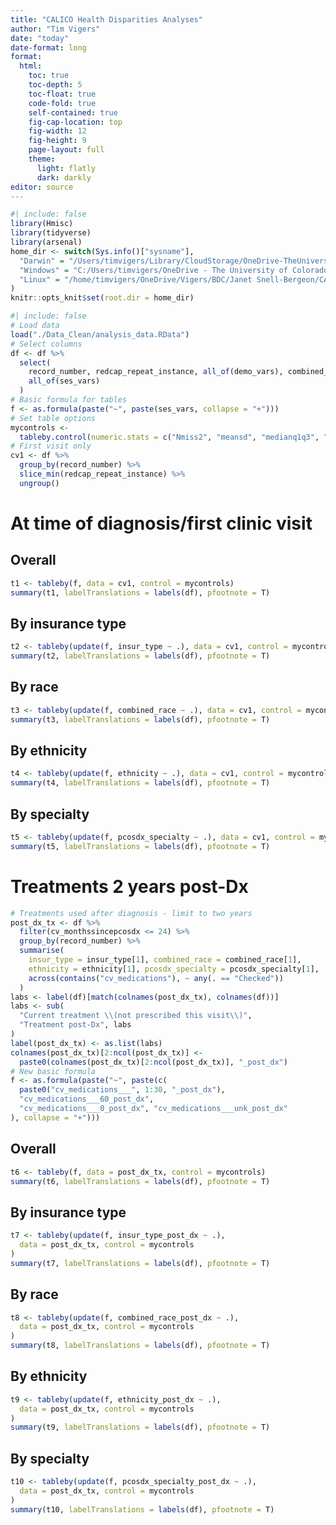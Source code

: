 ```yaml
---
title: "CALICO Health Disparities Analyses"
author: "Tim Vigers"
date: "today"
date-format: long
format:
  html:
    toc: true
    toc-depth: 5
    toc-float: true
    code-fold: true
    self-contained: true
    fig-cap-location: top
    fig-width: 12
    fig-height: 9
    page-layout: full
    theme:
      light: flatly
      dark: darkly
editor: source
---
```


```r
#| include: false
library(Hmisc)
library(tidyverse)
library(arsenal)
home_dir <- switch(Sys.info()["sysname"],
  "Darwin" = "/Users/timvigers/Library/CloudStorage/OneDrive-TheUniversityofColoradoDenver/Vigers/BDC/Janet Snell-Bergeon/CALICO",
  "Windows" = "C:/Users/timvigers/OneDrive - The University of Colorado Denver/Vigers/BDC/Janet Snell-Bergeon/CALICO",
  "Linux" = "/home/timvigers/OneDrive/Vigers/BDC/Janet Snell-Bergeon/CALICO"
)
knitr::opts_knit$set(root.dir = home_dir)
```

```r
#| include: false
# Load data
load("./Data_Clean/analysis_data.RData")
# Select columns
df <- df %>%
  select(
    record_number, redcap_repeat_instance, all_of(demo_vars), combined_race,
    all_of(ses_vars)
  )
# Basic formula for tables
f <- as.formula(paste("~", paste(ses_vars, collapse = "+")))
# Set table options
mycontrols <-
  tableby.control(numeric.stats = c("Nmiss2", "meansd", "medianq1q3", "range"))
# First visit only
cv1 <- df %>%
  group_by(record_number) %>%
  slice_min(redcap_repeat_instance) %>%
  ungroup()
```

# At time of diagnosis/first clinic visit

## Overall

```r
t1 <- tableby(f, data = cv1, control = mycontrols)
summary(t1, labelTranslations = labels(df), pfootnote = T)
```

## By insurance type

```r
t2 <- tableby(update(f, insur_type ~ .), data = cv1, control = mycontrols)
summary(t2, labelTranslations = labels(df), pfootnote = T)
```

## By race

```r
t3 <- tableby(update(f, combined_race ~ .), data = cv1, control = mycontrols)
summary(t3, labelTranslations = labels(df), pfootnote = T)
```

## By ethnicity

```r
t4 <- tableby(update(f, ethnicity ~ .), data = cv1, control = mycontrols)
summary(t4, labelTranslations = labels(df), pfootnote = T)
```

## By specialty

```r
t5 <- tableby(update(f, pcosdx_specialty ~ .), data = cv1, control = mycontrols)
summary(t5, labelTranslations = labels(df), pfootnote = T)
```

# Treatments 2 years post-Dx

```r
# Treatments used after diagnosis - limit to two years
post_dx_tx <- df %>%
  filter(cv_monthssincepcosdx <= 24) %>%
  group_by(record_number) %>%
  summarise(
    insur_type = insur_type[1], combined_race = combined_race[1],
    ethnicity = ethnicity[1], pcosdx_specialty = pcosdx_specialty[1],
    across(contains("cv_medications"), ~ any(. == "Checked"))
  )
labs <- label(df)[match(colnames(post_dx_tx), colnames(df))]
labs <- sub(
  "Current treatment \\(not prescribed this visit\\)",
  "Treatment post-Dx", labs
)
label(post_dx_tx) <- as.list(labs)
colnames(post_dx_tx)[2:ncol(post_dx_tx)] <-
  paste0(colnames(post_dx_tx)[2:ncol(post_dx_tx)], "_post_dx")
# New basic formula
f <- as.formula(paste("~", paste(c(
  paste0("cv_medications___", 1:30, "_post_dx"),
  "cv_medications___60_post_dx",
  "cv_medications___0_post_dx", "cv_medications___unk_post_dx"
), collapse = "+")))
```

## Overall

```r
t6 <- tableby(f, data = post_dx_tx, control = mycontrols)
summary(t6, labelTranslations = labels(df), pfootnote = T)
```

## By insurance type

```r
t7 <- tableby(update(f, insur_type_post_dx ~ .),
  data = post_dx_tx, control = mycontrols
)
summary(t7, labelTranslations = labels(df), pfootnote = T)
```

## By race

```r
t8 <- tableby(update(f, combined_race_post_dx ~ .),
  data = post_dx_tx, control = mycontrols
)
summary(t8, labelTranslations = labels(df), pfootnote = T)
```

## By ethnicity

```r
t9 <- tableby(update(f, ethnicity_post_dx ~ .),
  data = post_dx_tx, control = mycontrols
)
summary(t9, labelTranslations = labels(df), pfootnote = T)
```

## By specialty

```r
t10 <- tableby(update(f, pcosdx_specialty_post_dx ~ .),
  data = post_dx_tx, control = mycontrols
)
summary(t10, labelTranslations = labels(df), pfootnote = T)
```
